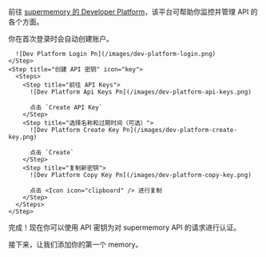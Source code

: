 前往 [supermemory 的 Developer Platform](https://console.supermemory.ai)，该平台可帮助你监控并管理 API 的各个方面。

<Accordion title="获取 API 密钥" icon="sparkles">
  <Steps>
    <Step title="创建账户" icon="circle-user">
      你在首次登录时会自动创建账户。

      ![Dev Platform Login Pn](/images/dev-platform-login.png)
    </Step>
    <Step title="创建 API 密钥" icon="key">
      <Steps>
        <Step title="前往 API Keys">
          ![Dev Platform Api Keys Pn](/images/dev-platform-api-keys.png)

          点击 `Create API Key`
        </Step>
        <Step title="选择名称和过期时间（可选）">
          ![Dev Platform Create Key Pn](/images/dev-platform-create-key.png)

          点击 `Create`
        </Step>
        <Step title="复制新密钥">
          ![Dev Platform Copy Key Pn](/images/dev-platform-copy-key.png)

          点击 <Icon icon="clipboard" /> 进行复制
        </Step>
      </Steps>
    </Step>
  </Steps>
</Accordion>

完成！现在你可以使用 API 密钥为对 supermemory API 的请求进行认证。

接下来，让我们添加你的第一个 memory。
